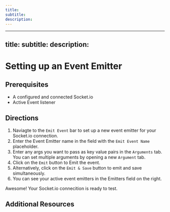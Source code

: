 ```yaml
--- 
title: 
subtitle: 
description: 
---
```


--- 
title: 
subtitle: 
description: 
---

# Setting up an Event Emitter

## Prerequisites 

- A configured and connected Socket.io 
- Active Event listener

## Directions 

1. Naviagte to the `Emit Event` bar to set up a new event emitter for your Socket.io connection.
2. Enter the Event Emitter name in the field with the `Emit Event Name` placeholder.
3. Enter any args you want to pass as key value pairs in the `Arguments` tab. You can set multiple arguments by opening a new `Argument` tab.
4. Click on the `Emit` button to Emit the event.
5. Alternatively, click on the `Emit & Save` button to emit and save simultaneously.
6. You can see your active event emitters in the Emitters field on the right.

Awesome! Your Socket.io connecition is ready to test.

## Additional Resources 

